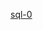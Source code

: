 {{Userbox-level
| level = 0a
| id = [[SQL]]
| info = 这个用户'''[[:Category:sql-0 使用者|不會或不願意]]'''使用'''[[:Category:sql 使用者|SQL]]'''。
| usercategory = sql-0 使用者
| nocat = {{{nocat|}}}
}}<noinclude>[[Category:程式用戶框模板|sql-0]]</noinclude>
